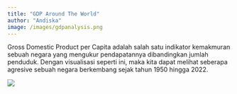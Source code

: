 ```yaml
---
title: "GDP Around The World"
author: "Andiska"
image: /images/gdpanalysis.png
---
```


Gross Domestic Product per Capita adalah salah satu indikator kemakmuran sebuah negara yang mengukur pendapatannya dibandingkan jumlah penduduk. Dengan visualisasi seperti ini, maka kita dapat melihat seberapa agresive sebuah negara berkembang sejak tahun 1950 hingga 2022.

![](images/clipboard-651963562.png)
